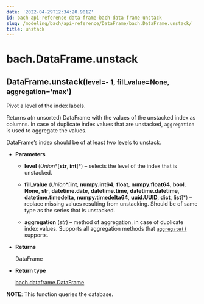 ```yaml
---
date: '2022-04-29T12:34:20.901Z'
id: bach-api-reference-data-frame-bach-data-frame-unstack
slug: /modeling/bach/api-reference/DataFrame/bach.DataFrame.unstack/
title: unstack
---
```


# bach.DataFrame.unstack

<div class="method">
<h2 class="signature-class"><span class="additional-name">DataFrame.</span><span class="name">unstack(</span><small class="parameter-list"><span class="parameter" id="level">level=- 1</span>, <span class="parameter" id="fill_value">fill_value=None</span>, <span class="parameter" id="aggregation">aggregation='max'</span></small>)</h2>


<div class="content">

Pivot a level of the index labels.

Returns a(n unsorted) DataFrame with the values of the unstacked index as columns. In case of
duplicate index values that are unstacked, `aggregation` is used to aggregate the values.

DataFrame’s index should be of at least two levels to unstack.


* **Parameters**

    
    * **level** (*Union**[**str**, **int**]*) – selects the level of the index that is unstacked.


    * **fill_value** (*Union**[**int**, **numpy.int64**, **float**, **numpy.float64**, **bool**, **None**, **str**, **datetime.date**, **datetime.time**, **datetime.datetime**, **datetime.timedelta**, **numpy.timedelta64**, **uuid.UUID**, **dict**, **list**]*) – replace missing values resulting from unstacking. Should be of same type as the
    series that is unstacked.


    * **aggregation** (*str*) – method of aggregation, in case of duplicate index values. Supports all aggregation
    methods that [`aggregate()`](/docs/modeling/bach/api-reference/DataFrame/bach.DataFrame.aggregate/#bach.DataFrame.aggregate) supports.



* **Returns**

    DataFrame



* **Return type**

    [bach.dataframe.DataFrame](/docs/modeling/bach/api-reference/DataFrame/bach.DataFrame/#bach.DataFrame)


**NOTE**: This function queries the database.


</div>

</div>
